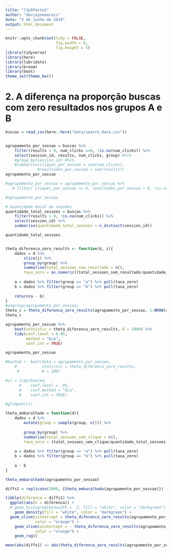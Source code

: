 ```yaml
---
title: "l3p5Parte2"
author: "devjaynemorais"
date: "5 de junho de 2019"
output: html_document
---
```

```r
knitr::opts_chunk$set(tidy = FALSE,
                      fig.width = 6,
                      fig.height = 5)
library(tidyverse)
library(here)
library(lubridate)
library(broom)
library(boot)
theme_set(theme_bw())

```

# 2. A diferença na proporção buscas com zero resultados nos grupos A e B
```r
buscas = read_csv(here::here("data/search_data.csv"))


agrupamento_por_sessao = buscas %>% 
    filter(results > 0, num_clicks ==0, !is.na(num_clicks)) %>%
    select(session_id, results, num_clicks, group) #%>%
    #group_by(session_id) #%>%
    #summarise(cliques_por_sessao = sum(num_clicks),
              #resultados_por_sessao = sum(results))
agrupamento_por_sessao

#agrupamento_por_sessao = agrupamento_por_sessao %>%
   # filter( cliques_por_sessao == 0, resultados_por_sessao > 0, !is.na(cliques_por_sessao), !is.na(resultados_por_sessao))

#agrupamento_por_sessao

# Quantidade Geral de sessões
quantidade_total_sessoes = buscas %>%
    filter(results > 0, !is.na(num_clicks)) %>%
    select(session_id) %>%
    summarise(quantidade_total_sessoes = n_distinct(session_id)) 

quantidade_total_sessoes 



```

```r
theta_diferenca_zero_results <- function(d, i){
    dados = d %>% 
        slice(i) %>% 
        group_by(group) %>%
        summarise(total_sessoes_sem_resultado = n(),
        taxa_zero = as.numeric((total_sessoes_sem_resultado/quantidade_total_sessoes)))
    
    a = dados %>% filter(group == "a") %>% pull(taxa_zero)
    b = dados %>% filter(group == "b") %>% pull(taxa_zero)
    
    return(a - b)
}
#ungroup(agrupamento_por_sessao)
theta_c = theta_diferenca_zero_results(agrupamento_por_sessao, 1:NROW(agrupamento_por_sessao))
theta_c


```

```r
agrupamento_por_sessao %>% 
    boot(statistic = theta_diferenca_zero_results, R = 1000) %>% 
    tidy(conf.level = 0.95, 
         method = "bca",
         conf.int = TRUE)

agrupamento_por_sessao

#booted <- boot(data = agrupamento_por_sessao, 
    #           statistic = theta_diferenca_zero_results, 
     #          R = 200)

#ci = tidy(booted, 
      #    conf.level = .95,
      #    conf.method = "bca",
      #    conf.int = TRUE)

#glimpse(ci)
```


```r
theta_embaralhado = function(d){
    dados = d %>% 
        mutate(group = sample(group, n())) %>% 
    
        group_by(group) %>%
        summarise(total_sessoes_sem_clique = n(),
        taxa_zero = (total_sessoes_sem_clique/quantidade_total_sessoes))
    
    a = dados %>% filter(group == "a") %>% pull(taxa_zero)
    b = dados %>% filter(group == "b") %>% pull(taxa_zero)
    
    a - b
}

theta_embaralhado(agrupamento_por_sessao)
```

```r
diffs1 = replicate(1000, {theta_embaralhado(agrupamento_por_sessao)})

tibble(diferenca = diffs1) %>% 
  ggplot(aes(x = diferenca)) + 
  # geom_histogram(binwidth = .2, fill = "white", color = "darkgreen") + 
    geom_density(fill = "white", color = "darkgreen") + 
  geom_vline(xintercept = theta_diferenca_zero_results(agrupamento_por_sessao, 1:NROW(agrupamento_por_sessao)), 
             color = "orange") + 
    geom_vline(xintercept = - theta_diferenca_zero_results(agrupamento_por_sessao, 1:NROW(agrupamento_por_sessao)), 
             color = "orange") + 
    geom_rug()
```

```r
mean(abs(diffs1) >= abs(theta_diferenca_zero_results(agrupamento_por_sessao, 1:NROW(agrupamento_por_sessao))))
```